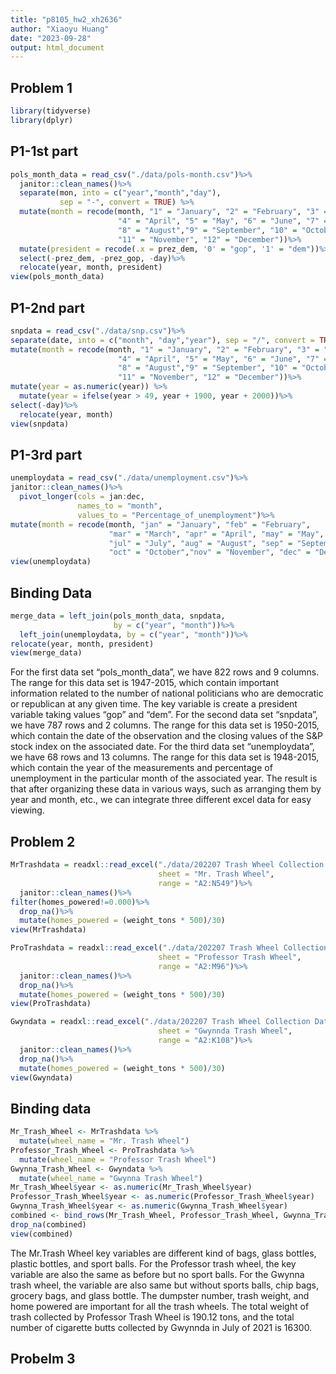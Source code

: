 ```yaml
---
title: "p8105_hw2_xh2636"
author: "Xiaoyu Huang"
date: "2023-09-28"
output: html_document
---
```


## Problem 1
```r
library(tidyverse)
library(dplyr)
```

## P1-1st part
```r
pols_month_data = read_csv("./data/pols-month.csv")%>%
  janitor::clean_names()%>%
  separate(mon, into = c("year","month","day"),
           sep = "-", convert = TRUE) %>% 
  mutate(month = recode(month, "1" = "January", "2" = "February", "3" = "March", 
                        "4" = "April", "5" = "May", "6" = "June", "7" = "July", 
                        "8" = "August","9" = "September", "10" = "October", 
                        "11" = "November", "12" = "December"))%>%
  mutate(president = recode(.x = prez_dem, '0' = "gop", '1' = "dem"))%>%
  select(-prez_dem, -prez_gop, -day)%>%
  relocate(year, month, president)
view(pols_month_data)
```

## P1-2nd part
```r
snpdata = read_csv("./data/snp.csv")%>%
separate(date, into = c("month", "day","year"), sep = "/", convert = TRUE)%>%
mutate(month = recode(month, "1" = "January", "2" = "February", "3" = "March", 
                        "4" = "April", "5" = "May", "6" = "June", "7" = "July", 
                        "8" = "August","9" = "September", "10" = "October", 
                        "11" = "November", "12" = "December"))%>%
mutate(year = as.numeric(year)) %>%
  mutate(year = ifelse(year > 49, year + 1900, year + 2000))%>%
select(-day)%>%
  relocate(year, month)
view(snpdata)
```

## P1-3rd part
```r
unemploydata = read_csv("./data/unemployment.csv")%>%
janitor::clean_names()%>%
  pivot_longer(cols = jan:dec,
               names_to = "month",
               values_to = "Percentage_of_unemployment")%>%
mutate(month = recode(month, "jan" = "January", "feb" = "February", 
                      "mar" = "March", "apr" = "April", "may" = "May", "jun" = "June", 
                      "jul" = "July", "aug" = "August", "sep" = "September", 
                      "oct" = "October","nov" = "November", "dec" = "December"))
view(unemploydata)
```

## Binding Data
```r
merge_data = left_join(pols_month_data, snpdata,
                       by = c("year", "month"))%>%
  left_join(unemploydata, by = c("year", "month"))%>%
relocate(year, month, president)
view(merge_data)
```

For the first data set "pols_month_data", we have 822 rows and 9 columns. The range for this data set is 1947-2015, which contain important information related to the number of national politicians who are democratic or republican at any given time. The key variable is create a president variable taking values "gop" and "dem". For the second data set "snpdata", we have 787 rows and 2 columns. The range for this data set is 1950-2015, which contain the date of the observation and the closing values of the S&P stock index on the associated date. For the third data set "unemploydata", we have 68 rows and 13 columns. The range for this data set is 1948-2015, which contain the year of the measurements and percentage of unemployment in the particular month of the associated year. The result is that after organizing these data in various ways, such as arranging them by year and month, etc., we can integrate three different excel data for easy viewing.

## Problem 2
```r
MrTrashdata = readxl::read_excel("./data/202207 Trash Wheel Collection Data.xlsx",
                                 sheet = "Mr. Trash Wheel",
                                 range = "A2:N549")%>%
  janitor::clean_names()%>%
filter(homes_powered!=0.000)%>%
  drop_na()%>%
  mutate(homes_powered = (weight_tons * 500)/30)
view(MrTrashdata)
```

```r
ProTrashdata = readxl::read_excel("./data/202207 Trash Wheel Collection Data.xlsx",
                                 sheet = "Professor Trash Wheel",
                                 range = "A2:M96")%>%
  janitor::clean_names()%>%
  drop_na()%>%
  mutate(homes_powered = (weight_tons * 500)/30)
view(ProTrashdata)
```

```r
Gwyndata = readxl::read_excel("./data/202207 Trash Wheel Collection Data.xlsx",
                                 sheet = "Gwynnda Trash Wheel",
                                 range = "A2:K108")%>%
  janitor::clean_names()%>%
  drop_na()%>%
  mutate(homes_powered = (weight_tons * 500)/30)
view(Gwyndata)
```

## Binding data
```r
Mr_Trash_Wheel <- MrTrashdata %>%
  mutate(wheel_name = "Mr. Trash Wheel")
Professor_Trash_Wheel <- ProTrashdata %>%
  mutate(wheel_name = "Professor Trash Wheel")
Gwynna_Trash_Wheel <- Gwyndata %>%
  mutate(wheel_name = "Gwynna Trash Wheel")
Mr_Trash_Wheel$year <- as.numeric(Mr_Trash_Wheel$year)
Professor_Trash_Wheel$year <- as.numeric(Professor_Trash_Wheel$year)
Gwynna_Trash_Wheel$year <- as.numeric(Gwynna_Trash_Wheel$year)
combined <- bind_rows(Mr_Trash_Wheel, Professor_Trash_Wheel, Gwynna_Trash_Wheel)
drop_na(combined)
view(combined)
```

The Mr.Trash Wheel key variables are different kind of bags, glass bottles, plastic bottles, and sport balls. For the Professor trash wheel, the key variable are also the same as before but no sport balls. For the Gwynna trash wheel, the variable are also same but without sports balls, chip bags, grocery bags, and glass bottle. The dumpster number, trash weight, and home powered are important for all the trash wheels. The total weight of trash collected by Professor Trash Wheel is 190.12 tons, and the total number of cigarette butts collected by Gwynnda in July of 2021 is 16300.

## Probelm 3

